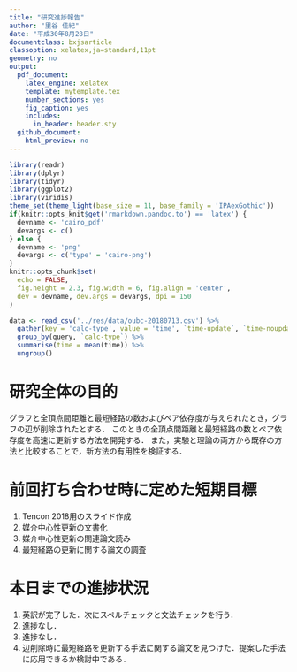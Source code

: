 ```yaml
---
title: "研究進捗報告"
author: "里谷 佳紀"
date: "平成30年8月28日"
documentclass: bxjsarticle
classoption: xelatex,ja=standard,11pt
geometry: no
output:
  pdf_document:
    latex_engine: xelatex
    template: mytemplate.tex
    number_sections: yes
    fig_caption: yes
    includes:
      in_header: header.sty
  github_document:
    html_preview: no
---
```


```r
library(readr)
library(dplyr)
library(tidyr)
library(ggplot2)
library(viridis)
theme_set(theme_light(base_size = 11, base_family = 'IPAexGothic'))
if(knitr::opts_knit$get('rmarkdown.pandoc.to') == 'latex') {
  devname <- 'cairo_pdf'
  devargs <- c()
} else {
  devname <- 'png'
  devargs <- c('type' = 'cairo-png')
}
knitr::opts_chunk$set(
  echo = FALSE,
  fig.height = 2.3, fig.width = 6, fig.align = 'center',
  dev = devname, dev.args = devargs, dpi = 150
)
```

```r
data <- read_csv('../res/data/oubc-20180713.csv') %>%
  gather(key = 'calc-type', value = 'time', `time-update`, `time-noupdate`) %>%
  group_by(query, `calc-type`) %>%
  summarise(time = mean(time)) %>%
  ungroup()
```

# 研究全体の目的
グラフと全頂点間距離と最短経路の数およびペア依存度が与えられたとき，グラフの辺が削除されたとする． 
このときの全頂点間距離と最短経路の数とペア依存度を高速に更新する方法を開発する． 
また，実験と理論の両方から既存の方法と比較することで，新方法の有用性を検証する．

# 前回打ち合わせ時に定めた短期目標
1. Tencon 2018用のスライド作成
2. 媒介中心性更新の文書化
3. 媒介中心性更新の関連論文読み
4. 最短経路の更新に関する論文の調査

# 本日までの進捗状況
1. 英訳が完了した．次にスペルチェックと文法チェックを行う．
2. 進捗なし．
3. 進捗なし．
4. 辺削除時に最短経路を更新する手法に関する論文を見つけた．提案した手法に応用できるか検討中である．

